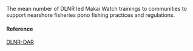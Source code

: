 The mean number of DLNR led Makai Watch trainings to communities to support nearshore fisheries pono fishing practices and regulations.

#### Reference

[DLNR-DAR](https://dashboard.hawaii.gov/stat/goals/25ji-kwv7)